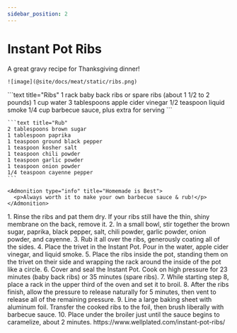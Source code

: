 ```yaml
---
sidebar_position: 2
---
```



# Instant Pot Ribs

<Tabs>
  <TabItem value="photos" label="Photos" default>
    A great gravy recipe for Thanksgiving dinner!
    
    ![image](@site/docs/meat/static/ribs.png)
  </TabItem>

  <TabItem value="ingredients" label="Ingredients">
    ```text title="Ribs"
    1 rack baby back ribs or spare ribs (about 1 1/2 to 2 pounds)
    1 cup water
    3 tablespoons apple cider vinegar
    1/2 teaspoon liquid smoke
    1/4 cup barbecue sauce, plus extra for serving
    ```

    ```text title="Rub"
    2 tablespoons brown sugar
    1 tablespoon paprika
    1 teaspoon ground black pepper
    1 teaspoon kosher salt
    1 teaspoon chili powder
    1 teaspoon garlic powder
    1 teaspoon onion powder
    1/4 teaspoon cayenne pepper
    ```

    <Admonition type="info" title="Homemade is Best">
      <p>Always worth it to make your own barbecue sauce & rub!</p>
    </Admonition>
  </TabItem>

  <TabItem value="instructions" label="Instructions">
    1. Rinse the ribs and pat them dry. If your ribs still have the thin, shiny membrane on the back, remove it.
    2. In a small bowl, stir together the brown sugar, paprika, black pepper, salt, chili powder, garlic powder, onion powder, and cayenne. 
    3. Rub it all over the ribs, generously coating all of the sides.
    4. Place the trivet in the Instant Pot. Pour in the water, apple cider vinegar, and liquid smoke. 
    5. Place the ribs inside the pot, standing them on the trivet on their side and wrapping the rack around the inside of the pot like a circle.
    6. Cover and seal the Instant Pot. Cook on high pressure for 23 minutes (baby back ribs) or 35 minutes (spare ribs).
    7. While starting step 8, place a rack in the upper third of the oven and set it to broil.
    8. After the ribs finish, allow the pressure to release naturally for 5 minutes, then vent to release all of the remaining pressure.
    9. Line a large baking sheet with aluminum foil. Transfer the cooked ribs to the foil, then brush liberally with barbecue sauce.
    10. Place under the broiler just until the sauce begins to caramelize, about 2 minutes.
  </TabItem>

  <TabItem value="references" label="References">
    https://www.wellplated.com/instant-pot-ribs/
  </TabItem>
</Tabs>
